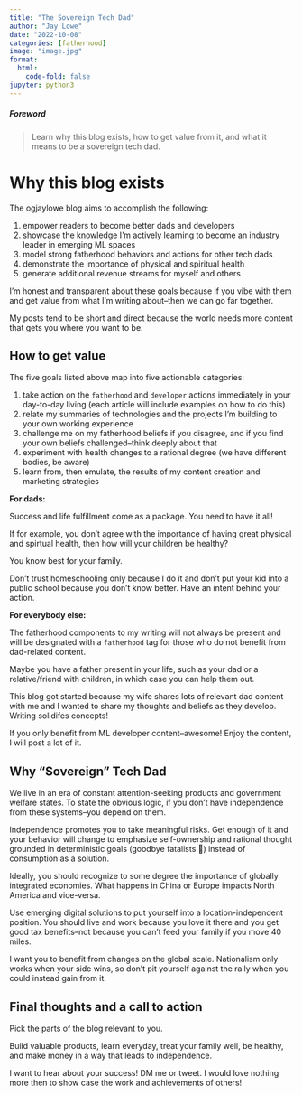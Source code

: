 ```yaml
---
title: "The Sovereign Tech Dad"
author: "Jay Lowe"
date: "2022-10-08"
categories: [fatherhood]
image: "image.jpg"
format:
  html:
    code-fold: false
jupyter: python3
---
```


##### Foreword

> Learn why this blog exists, how to get value from it, and what it means to be a sovereign tech dad.

# Why this blog exists

The ogjaylowe blog aims to accomplish the following:

1. empower readers to become better dads and developers
2. showcase the knowledge I'm actively learning to become an industry leader in emerging ML spaces
3. model strong fatherhood behaviors and actions for other tech dads
4. demonstrate the importance of physical and spiritual health
5. generate additional revenue streams for myself and others

I'm honest and transparent about these goals because if you vibe with them and get value from what I'm writing about--then we can go far together.

My posts tend to be short and direct because the world needs more content that gets you where you want to be.

## How to get value

The five goals listed above map into five actionable categories:

1. take action on the `fatherhood` and `developer` actions immediately in your day-to-day living (each article will include examples on how to do this)
2. relate my summaries of technologies and the projects I'm building to your own working experience
3. challenge me on my fatherhood beliefs if you disagree, and if you find your own beliefs challenged--think deeply about that
4. experiment with health changes to a rational degree (we have different bodies, be aware)
5. learn from, then emulate, the results of my content creation and marketing strategies

**For dads:**

Success and life fulfillment come as a package. You need to have it all!

If for example, you don't agree with the importance of having great physical and spirtual health, then how will your children be healthy?

You know best for your family. 

Don't trust homeschooling only because I do it and don't put your kid into a public school because you don't know better. Have an intent behind your action.

**For everybody else:**

The fatherhood components to my writing will not always be present and will be designated with a `fatherhood` tag for those who do not benefit from dad-related content. 

Maybe you have a father present in your life, such as your dad or a relative/friend with children, in which case you can help them out. 

This blog got started because my wife shares lots of relevant dad content with me and I wanted to share my thoughts and beliefs as they develop. Writing solidifes concepts!

If you only benefit from ML developer content--awesome! Enjoy the content, I will post a lot of it.

## Why "Sovereign" Tech Dad

We live in an era of constant attention-seeking products and government welfare states. To state the obvious logic, if you don't have independence from these systems--you depend on them.

Independence promotes you to take meaningful risks. Get enough of it and your behavior will change to emphasize self-ownership and rational thought grounded in deterministic goals (goodbye fatalists 👋) instead of consumption as a solution.

Ideally, you should recognize to some degree the importance of globally integrated economies. What happens in China or Europe impacts North America and vice-versa.

Use emerging digital solutions to put yourself into a location-independent position. You should live and work because you love it there and you get good tax benefits--not because you can't feed your family if you move 40 miles.

I want you to benefit from changes on the global scale. Nationalism only works when your side wins, so don't pit yourself against the rally when you could instead gain from it.

## Final thoughts and a call to action

Pick the parts of the blog relevant to you. 

Build valuable products, learn everyday, treat your family well, be healthy, and make money in a way that leads to independence.

I want to hear about your success! DM me or tweet. I would love nothing more then to show case the work and achievements of others!